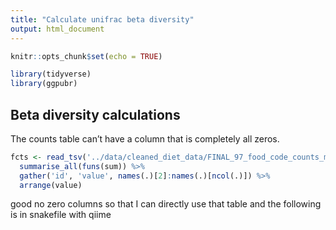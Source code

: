 ```yaml
---
title: "Calculate unifrac beta diversity"
output: html_document
---
```


```r
knitr::opts_chunk$set(echo = TRUE)
```


```r
library(tidyverse)
library(ggpubr)  
```

## Beta diversity calculations

The counts table can't have a column that is completely all zeros. 

```r
fcts <- read_tsv('../data/cleaned_diet_data/FINAL_97_food_code_counts_matrix.tsv') %>% 
  summarise_all(funs(sum)) %>% 
  gather('id', 'value', names(.)[2]:names(.)[ncol(.)]) %>% 
  arrange(value) 
```

good no zero columns so that I can directly use that table and the following is in snakefile with qiime




